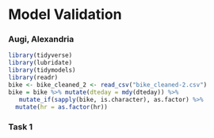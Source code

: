 # Model Validation
### Augi, Alexandria

```{r Packages}
library(tidyverse)
library(lubridate)
library(tidymodels)
library(readr)
bike <- bike_cleaned_2 <- read_csv("bike_cleaned-2.csv")
bike = bike %>% mutate(dteday = mdy(dteday)) %>%
   mutate_if(sapply(bike, is.character), as.factor) %>%
  mutate(hr = as.factor(hr))
```

### Task 1